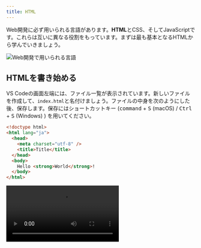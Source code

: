```yaml
---
title: HTML
---
```



Web開発に必ず用いられる言語があります。<Term>**HTML**</Term>とCSS、そしてJavaScriptです。これらは互いに異なる役割をもっています。まずは最も基本となる<Term>HTML</Term>から学んでいきましょう。

![Web開発で用いられる言語](./web-development-languages.drawio.svg)

## <Term>HTML</Term>を書き始める

VS Codeの画面左端には、ファイル一覧が表示されています。新しいファイルを作成して、`index.html`と名付けましょう。ファイルの中身を次のようにした後、保存します。保存にはショートカットキー (<kbd>command</kbd> + <kbd>S</kbd> (macOS) / <kbd>Ctrl</kbd> + <kbd>S</kbd> (Windows) ) を用いてください。

```html title="index.html"
<!doctype html>
<html lang="ja">
  <head>
    <meta charset="utf-8" />
    <title>Title</title>
  </head>
  <body>
    Hello <strong>World</strong>!
  </body>
</html>
```

<video src={createFileVideo} controls />

## ブラウザで<Term>HTML</Term>ファイルを開く

前頁で作成したフォルダを開き、`index.html`が作成されていることを確認しましょう。このファイルをダブルクリックして開きます。`Hello World!` (`World`の部分だけ太字) が表示されましたか？

<video src={openInBrowserVideo} controls />

:::info[拡張子]

VS Code上で作成したファイルは`index.html`でした。しかしながら、Windowsでフォルダの中身を見ると`index`しか表示されません (macOSの場合は正しく表示されます)。なぜでしょうか？

ファイル名の`.` (ピリオド) 以降の部分は<Term>**拡張子**</Term>と呼ばれ、ファイルの種類を識別するために用いられることが多いです。先ほど`index.html`という名前のファイルを作成したのは、<Term>HTML</Term>ファイルであることを明示するためです。

実はWindowsでは、拡張子は標準で表示されません。下の動画を参考に、拡張子を表示する設定に変更しておきましょう。

<video src={showFileExtensionsVideo} controls />

:::

## <Term>HTML</Term>の構造

それでは、先ほどのファイルの中身を見ていきましょう。

`<strong>World</strong>`の部分に注目してください。

<Term>HTML</Term>ファイルは、文書に意味を持たせるために、<Term>**タグ**</Term>と呼ばれる構造を持つことができます。<Term>タグ</Term>は、`<tag>`のような、`<`と`>`で囲まれた英数字のまとまりです。

{/* prettier-ignore */}
<Term>タグ</Term>は、`<tag>内容</tag>`のように、<Term>タグ</Term>名の先頭にスラッシュを付けるか否かの区別により<Term>**開始タグ**</Term>と<Term>**終了タグ**</Term>に分かれ、内部にテキストや別のタグを挟み込むことができます。
<Term>開始タグ</Term>から<Term>終了タグ</Term>までのまとまりを<Term>**要素**</Term>といいます。

`body`要素の中身を書き換え、次のようにしてみましょう。

{/* prettier-ignore */}
```html title="index.html"
<!doctype html>
<html lang="ja">
  <head>
    <meta charset="utf-8" />
    <title>Title</title>
  </head>
  <body>
    Hello <a href="https://www.google.com/"><strong>World</strong></a>!
  </body>
</html>
```

繰り返しになりますが、<Term>HTML</Term>を編集したら、<kbd>command</kbd> + <kbd>S</kbd> (macOS) / <kbd>Ctrl</kbd> + <kbd>S</kbd> (Windows) キーを押してファイルを保存します。ファイル名の横に表示されている丸い記号が消えたら保存が完了しています。

![ファイルを保存する](./save-file.png)

:::tip[ショートカットキー]

ショートカットキーがうまく押せませんか？<kbd>command</kbd> + <kbd>S</kbd> (macOS) / <kbd>Ctrl</kbd> + <kbd>S</kbd> (Windows) はよく、「<kbd>command</kbd> (macOS) または<kbd>Ctrl</kbd> (Windows) キーと<kbd>S</kbd>キーを同時に押す」と言われますが、実は同時に押すと半分くらいの確率で失敗します。<kbd>command</kbd> (macOS) / <kbd>Ctrl</kbd> (Windows) キーを押した後、キーから指を離す前に<kbd>S</kbd>キーを押しましょう。

ショートカットキーを使いこなせるようになると、パソコンの操作速度が飛躍的に上昇します。慣れている人がパソコンを操作しているのを見たら、ぜひ後ろから覗き込んでみましょう。便利そうなショートカットキーを使っている人がいたら身に付けるようにすると良いです。

:::

保存したら、ブラウザの更新ボタンを押して、ページを再読み込みします。

<video src={reloadBrowserVideo} muted controls />

`<a href="https://www.google.com/">～</a>`は **`a`<Term>要素</Term>** です。<Term>開始タグ</Term>の中に`href="https://www.google.com/"`という部分があります。これが<Term>**属性**</Term>です。<Term>属性</Term>は、<Term>開始タグ</Term> の中に`属性名="値"`のように記述され、<Term>要素</Term>の特徴を表します。`a`<Term>要素</Term>の **`href`<Term>属性</Term>** は、ハイパーリンクのリンク先を表す<Term>属性</Term>です。

これにより、ハイパーリンクが設定されます。この例では`a`<Term>要素</Term>の中に`strong`<Term>要素</Term>が含まれています。このように、HTMLタグは<Term>**ネスト**</Term>させることにより、効果を重ね掛けすることができます。

![ネストされた要素](./nested-elements.png)

## <Term>HTML</Term>の文法

それでは、作成した<Term>HTML</Term>をもう一度見直してみましょう。

すべての<Term>HTML</Term>ファイルは、

```html title="index.html"
<!doctype html>
```

という、「このファイルは<Term>HTML</Term>ファイルだ！」と宣言する定型句から始まります。

続けて記述されるのは`<html lang="ja">`、つまり **`html`<Term>要素</Term>** です。<Term>HTML</Term>は、この`html`<Term>要素</Term>を根とした木構造になっています。このため、`html`<Term>タグ</Term>の閉じ<Term>タグ</Term>はファイルの末尾に現れます。

`html`<Term>要素</Term>の直属の子<Term>要素</Term>は、 **`head`<Term>要素</Term>** と **`body`<Term>要素</Term>** の二つだけです。このうち、後者 (`body`<Term>要素</Term>) が実際にブラウザの表示領域上に表示されることになります。

![HTMLの構造](./html-structure.drawio.svg)

:::info

ブラウザの画面内に表示される情報を表すのは `body`<Term>要素</Term>中だけなので、<Term>HTML</Term>ファイルの編集は通常 `body`<Term>要素</Term>内部が中心となります。このドキュメントでも、これ以降掲載する<Term>HTML</Term>のサンプルコードは `body`<Term>要素</Term>内部のみを記述することとします。

:::

## 演習問題

### 問題1

単一のHTMLファイルのみを使用して、下のような遠足の持ち物リストを作成してみましょう。お弁当は何よりも重要なので太字にしましょう。

![遠足の持ち物リストの例](./excursion-sample.png)

:::info[ヒント]

- 「遠足の持ち物」という見出しがあります。`h1`タグについて調べてみてください。
- 箇条書きを表現するには、単に先頭に「・」と書くのではなく箇条書きを表すタグを用います。`ul`タグと`li`タグについて調べてみてください。

:::

<Answer title="遠足の持ち物リスト">

```html
<!doctype html>
<html lang="ja">
  <head>
    <meta charset="utf-8" />
    <title>遠足の持ち物リスト</title>
  </head>
  <body>
    <h1>遠足の持ち物</h1>
    <ul>
      <li><strong>お弁当</strong></li>
      <li>水筒</li>
      <li>タオル</li>
      <li>レジャーシート</li>
    </ul>
  </body>
</html>
```

<ViewSource url={import.meta.url} path="_samples/excursion" />

</Answer>

### 問題2 (時間が余った場合)

下のようなフォームを作成してみましょう。いきなり飛躍した感がありますが、やることは単純で、ひたすらHTMLタグを並べるのみです。

![新規登録フォームの例](form-sample.png)

:::info[ヒント]

- `ID`や`パスワード`といった文字が表形式に並んでいます。`table`タグで実現できます。
- テキストボックスは`input`タグで作成できます。
- 最後の箇条書きには`ul`タグや`li`タグを使用しています。

:::

<Answer title="新規登録フォーム">

```html
<!doctype html>
<html lang="ja">
  <head>
    <meta charset="utf-8" />
    <title>新規登録</title>
  </head>
  <body>
    <p>新規登録</p>
    <table>
      <tr>
        <th>ID</th>
        <td><input type="text" /></td>
      </tr>
      <tr>
        <th>パスワード</th>
        <td><input type="password" /></td>
      </tr>
    </table>
    <ul>
      <li>IDは他のユーザーと重複させることはできません。</li>
      <li>パスワードは8文字以上です。</li>
    </ul>
  </body>
</html>
```

<ViewSource url={import.meta.url} path="_samples/form" />

</Answer>
